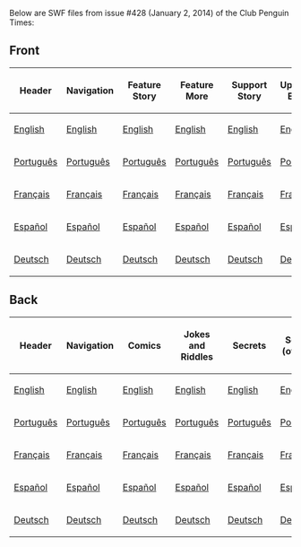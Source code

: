 Below are SWF files from issue #428 (January 2, 2014) of the Club Penguin Times:

==Front==
<center>
{|class="wikitable" border="1"
!Header
!Navigation
!Feature Story
!Feature More
!Support Story
!Upcoming Events
!News Flash
!Ask Aunt Arctic
!Dividers
|-
|[[Media:ENNews428HeaderFront.swf|English]]||[[Media:ENNews428NavigationFront.swf|English]]||[[Media:ENNews428FeatureStory.swf|English]]||[[Media:ENNews428FeatureMore.swf|English]]||[[Media:ENNews428SupportStory.swf|English]]||[[Media:ENNews428UpcomingEvents.swf|English]]||[[Media:ENNews428NewsFlash.swf|English]]||[[Media:ENNews428AskAuntArctic.swf|English]]||[[Media:ENNews428Dividers.swf|English]]
|-
|[[Media:PTNews428HeaderFront.swf|Português]]||[[Media:PTNews428NavigationFront.swf|Português]]||[[Media:PTNews428FeatureStory.swf|Português]]||[[Media:PTNews428FeatureMore.swf|Português]]||[[Media:PTNews428SupportStory.swf|Português]]||[[Media:PTNews428UpcomingEvents.swf|Português]]||[[Media:PTNews428NewsFlash.swf|Português]]||[[Media:PTNews428AskAuntArctic.swf|Português]]||[[Media:PTNews428Dividers.swf|Português]]
|-
|[[Media:FRNews428HeaderFront.swf|Français]]||[[Media:FRNews428NavigationFront.swf|Français]]||[[Media:FRNews428FeatureStory.swf|Français]]||[[Media:FRNews428FeatureMore.swf|Français]]||[[Media:FRNews428SupportStory.swf|Français]]||[[Media:FRNews428UpcomingEvents.swf|Français]]||[[Media:FRNews428NewsFlash.swf|Français]]||[[Media:FRNews428AskAuntArctic.swf|Français]]||[[Media:FRNews428Dividers.swf|Français]]
|-
|[[Media:ESNews428HeaderFront.swf|Español]]||[[Media:ESNews428NavigationFront.swf|Español]]||[[Media:ESNews428FeatureStory.swf|Español]]||[[Media:ESNews428FeatureMore.swf|Español]]||[[Media:ESNews428SupportStory.swf|Español]]||[[Media:ESNews428UpcomingEvents.swf|Español]]||[[Media:ESNews428NewsFlash.swf|Español]]||[[Media:ESNews428AskAuntArctic.swf|Español]]||[[Media:ESNews428Dividers.swf|Español]]
|-
|[[Media:DENews428HeaderFront.swf|Deutsch]]||[[Media:DENews428NavigationFront.swf|Deutsch]]||[[Media:DENews428FeatureStory.swf|Deutsch]]||[[Media:DENews428FeatureMore.swf|Deutsch]]||[[Media:DENews428SupportStory.swf|Deutsch]]||[[Media:DENews428UpcomingEvents.swf|Deutsch]]||[[Media:DENews428NewsFlash.swf|Deutsch]]||[[Media:DENews428AskAuntArctic.swf|Deutsch]]||[[Media:DENews428Dividers.swf|Deutsch]]
|}
</center>
==Back==
<center>
{|class="wikitable" border="1"
!Header
!Navigation
!Comics
!Jokes and Riddles
!Secrets
!Secrets (overlay)
!Dividers
!Submit Your Content
|-
|[[Media:ENNews428HeaderBack.swf|English]]||[[Media:ENNews428NavigationBack.swf|English]]||[[Media:ENNews428Comics.swf|English]]||[[Media:ENNews428JokesAndRiddles.swf|English]]||[[Media:ENNews428Secrets.swf|English]]||[[Media:ENNews428SecretsOverlay.swf|English]]||[[Media:ENNews428DividersBack.swf|English]]||[[Media:ENNews428SubmitYourContent.swf|English]]
|-
|[[Media:PTNews428HeaderBack.swf|Português]]||[[Media:PTNews428NavigationBack.swf|Português]]||[[Media:PTNews428Comics.swf|Português]]||[[Media:PTNews428JokesandRiddles.swf|Português]]||[[Media:PTNews428Secrets.swf|Português]]||[[Media:PTNews428SecretsOverlay.swf|Português]]||[[Media:PTNews428DividersBack.swf|Português]]||[[Media:PTNews428SubmitYourContent.swf|Português]]
|-
|[[Media:FRNews428HeaderBack.swf|Français]]||[[Media:FRNews428NavigationBack.swf|Français]]||[[Media:FRNews428Comics.swf|Français]]||[[Media:FRNews428JokesandRiddles.swf|Français]]||[[Media:FRNews428Secrets.swf|Français]]||[[Media:FRNews428SecretsOverlay.swf|Français]]||[[Media:FRNews428DividersBack.swf|Français]]||[[Media:FRNews428SubmitYourContent.swf|Français]]
|-
|[[Media:ESNews428HeaderBack.swf|Español]]||[[Media:ESNews428NavigationBack.swf|Español]]||[[Media:ESNews428Comics.swf|Español]]||[[Media:ESNews428JokesandRiddles.swf|Español]]||[[Media:ESNews428Secrets.swf|Español]]||[[Media:ESNews428SecretsOverlay.swf|Español]]||[[Media:ESNews428DividersBack.swf|Español]]||[[Media:ESNews428SubmitYourContent.swf|Español]]
|-
|[[Media:DENews428HeaderBack.swf|Deutsch]]||[[Media:DENews428NavigationBack.swf|Deutsch]]||[[Media:DENews428Comics.swf|Deutsch]]||[[Media:DENews428JokesandRiddles.swf|Deutsch]]||[[Media:DENews428Secrets.swf|Deutsch]]||[[Media:DENews428SecretsOverlay.swf|Deutsch]]||[[Media:DENews428DividersBack.swf|Deutsch]]||[[Media:DENews428SubmitYourContent.swf|Deutsch]]
|}
</center>
